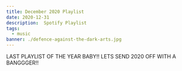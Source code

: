 ```yaml
---
title: December 2020 Playlist
date: 2020-12-31
description:  Spotify Playlist
tags:
  - music
banner: ./defence-against-the-dark-arts.jpg
---
```




LAST PLAYLIST OF THE YEAR BABY!! LETS SEND 2020 OFF WITH A BANGGGER!!

<SpotifyPlayer
  uri="spotify:playlist:4fZkLStcuEF9HvVK5u6OT9"
  size="large"
  theme="black"
  view="list"
/>

